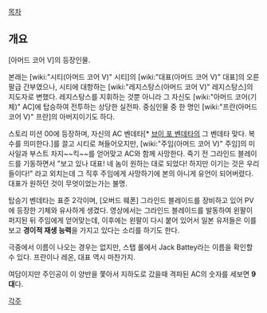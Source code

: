 [[목차]]

== 개요 ==
[아머드 코어 V]의 등장인물. 

본래는 [wiki:"시티(아머드 코어 V)" 시티]의 [wiki:"대표(아머드 코어 V)" 대표]의 오른팔급 간부였으나, 시티에 대항하는 [wiki:"레지스탕스(아머드 코어 V)" 레지스탕스]의 지도자로 변했다. 레지스탕스를 지휘하는 것뿐 아니라 그 자신도 [wiki:"아머드 코어(기체)" AC]에 탑승하여 전투하는 상당한 실전파. 중심인물 중 한 명인 [wiki:"프란(아머드 코어 V)" 프란]의 아버지이기도 하다.

스토리 미션 00에 등장하며, 자신의 AC 벤데타[* [[브이 포 벤데타]]의 그 벤데타 맞다. 복수를 의미한다.]를 끌고 시티로 쳐들어오지만, [wiki:"주임(아머드 코어 V)" 주임]의 미사일과 부스트 차지~~킥~~를 얻어맞고 AC와 함께 사망한다. 죽기 전 그라인드 블레이드를 기동하면서 "보고 있나 대표! 네 놈이 원하는 대로 되었다! 하지만 이기는 것은 우리들이다!" 라고 외치는데 그 직후 주임에게 사망하기에 본의 아니게 유언이 되어버렸다. 대표가 원하던 것이 무엇이었는가는 불명.

탑승기 벤데타는 표준 2각이며, [오버드 웨폰] 그라인드 블레이드를 장비하고 있어 PV에 등장한 기체와 유사하게 생겼다. 영상에서는 그라인드 블레이드를 발동하여 왼팔이 퍼지된 뒤 주임에게 얻어맞는데, 이후에는 왼팔이 다시 붙어 있어서 일본 유저들은 이를 보고 '''경이적 재생 능력'''을 가지고 있다는 소리를 하기도 한다.

극중에서 이름이 나오는 경우는 없지만, 스탭 롤에서 Jack Battey라는 이름을 확인할 수 있다. 프란이나 레온, 대표 역시 마찬가지.

여담이지만 주인공이 이 양반을 쫓아서 지하도로 갔을때 격파된 AC의 숫자를 세보면 '''9대'''다.


[[각주]]
